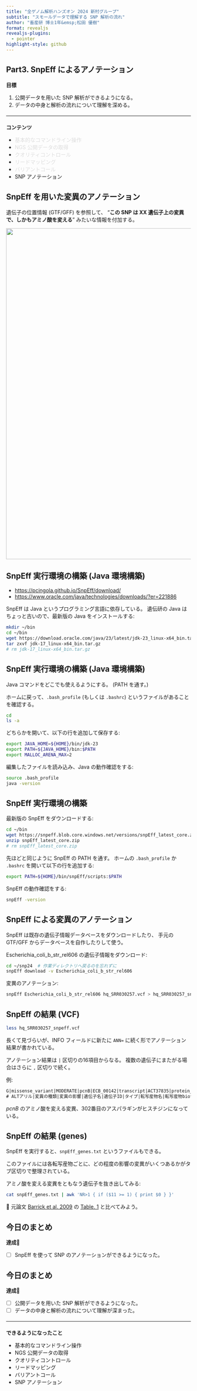 ```yaml
---
title: "全ゲノム解析ハンズオン 2024 新村グループ"
subtitle: "スモールデータで理解する SNP 解析の流れ"
author: "畜産研 博士1年&emsp;松田 優樹"
format: revealjs
revealjs-plugins:
  - pointer
highlight-style: github
---
```



## Part3. SnpEff によるアノテーション

**目標**

1. 公開データを用いた SNP 解析ができるようになる。
2. データの中身と解析の流れについて理解を深める。

<hr style="margin-block: 20px;">

**コンテンツ**

- <span style="color: #DDD;">基本的なコマンドライン操作</span>
- <span style="color: #DDD;">NGS 公開データの取得</span>
- <span style="color: #DDD;">クオリティコントロール</span>
- <span style="color: #DDD;">リードマッピング</span>
- <span style="color: #DDD;">バリアントコール</span>
- SNP アノテーション


## SnpEff を用いた変異のアノテーション

遺伝子の位置情報 (GTF/GFF) を参照して、
"**この SNP は XX 遺伝子上の変異で、しかもアミノ酸を変える**"
みたいな情報を付加する。

![](./images/snp_annotation.png){width="900"}


## SnpEff 実行環境の構築 (Java 環境構築)

- <https://pcingola.github.io/SnpEff/download/>
- <https://www.oracle.com/java/technologies/downloads/?er=221886>

SnpEff は Java というプログラミング言語に依存している。
遺伝研の Java はちょっと古いので、最新版の Java をインストールする:

```sh
mkdir ~/bin
cd ~/bin
wget https://download.oracle.com/java/23/latest/jdk-23_linux-x64_bin.tar.gz
tar zxvf jdk-17_linux-x64_bin.tar.gz
# rm jdk-17_linux-x64_bin.tar.gz
```


## SnpEff 実行環境の構築 (Java 環境構築)

Java コマンドをどこでも使えるようにする。 (PATH を通す。)

ホームに戻って、`.bash_profile` (もしくは `.bashrc`) というファイルがあることを確認する。

```Sh
cd
ls -a
```

どちらかを開いて、以下の行を追加して保存する:

```sh
export JAVA_HOME=${HOME}/bin/jdk-23
export PATH=${JAVA_HOME}/bin:$PATH
export MALLOC_ARENA_MAX=2
```

編集したファイルを読み込み、Java の動作確認をする:

```sh
source .bash_profile
java -version
```


## SnpEff 実行環境の構築

最新版の SnpEff をダウンロードする:

```sh
cd ~/bin
wget https://snpeff.blob.core.windows.net/versions/snpEff_latest_core.zip
unzip snpEff_latest_core.zip
# rm snpEff_latest_core.zip
```

先ほどと同じように SnpEff の PATH を通す。
ホームの `.bash_profile` か `.bashrc` を開いて以下の行を追加する:

```sh
export PATH=${HOME}/bin/snpEff/scripts:$PATH
```

SnpEff の動作確認をする:

```sh
snpEff -version
```


## SnpEff による変異のアノテーション

SnpEff は既存の遺伝子情報データベースをダウンロードしたり、
手元の GTF/GFF からデータベースを自作したりして使う。

Escherichia_coli_b_str_rel606 の遺伝子情報をダウンロード:

```sh
cd ~/snp24  # 作業ディレクトリへ戻るのを忘れずに
snpEff download -v Escherichia_coli_b_str_rel606
```

変異のアノテーション:

```sh
snpEff Escherichia_coli_b_str_rel606 hq_SRR030257.vcf > hq_SRR030257_snpeff.vcf
```


## SnpEff の結果 (VCF)

```sh
less hq_SRR030257_snpeff.vcf
```

長くて見づらいが、INFO フィールドに新たに
`ANN=` に続く形でアノテーション結果が書かれている。

アノテーション結果は `|` 区切りの16項目からなる。
複数の遺伝子にまたがる場合はさらに `,` 区切りで続く。

例:

```txt
G|missense_variant|MODERATE|pcnB|ECB_00142|transcript|ACT37835|protein_coding|1/1|c.904A>C|p.Asn302His|904/1365|904/1365|302/454||WARNING_TRANSCRIPT_NO_START_CODON
# ALTアリル|変異の種類|変異の影響|遺伝子名|遺伝子ID|タイプ|転写産物名|転写産物biotype|Rank/total|塩基の位置と変異|アミノ酸の位置と変異|cDNA_position/cDNA_length|CDS_position/CDS_length|Protein_position/Protein_length|Distance to feature|エラーや警告
```

*pcnB* のアミノ酸を変える変異、302番目のアスパラギンがヒスチジンになっている。


## SnpEff の結果 (genes)

SnpEff を実行すると、`snpEff_genes.txt` というファイルもできる。

このファイルには各転写産物ごとに、どの程度の影響の変異がいくつあるかがタブ区切りで整理されている。

アミノ酸を変える変異をともなう遺伝子を抜き出してみる:

```sh
cat snpEff_genes.txt | awk 'NR>1 { if ($11 >= 1) { print $0 } }'
```

🔰 元論文 [Barrick et al. 2009](https://doi.org/10.1038/nature08480) の
[Table. 1](https://www.nature.com/articles/nature08480/tables/1) と比べてみよう。


## 今日のまとめ

**達成🎉**

- [ ] SnpEff を使って SNP のアノテーションができるようになった。


## 今日のまとめ

**達成🎉**

- [ ] 公開データを用いた SNP 解析ができるようになった。
- [ ] データの中身と解析の流れについて理解が深まった。

<hr style="margin-block: 20px;">

**できるようになったこと**

- 基本的なコマンドライン操作
- NGS 公開データの取得
- クオリティコントロール
- リードマッピング
- バリアントコール
- SNP アノテーション
